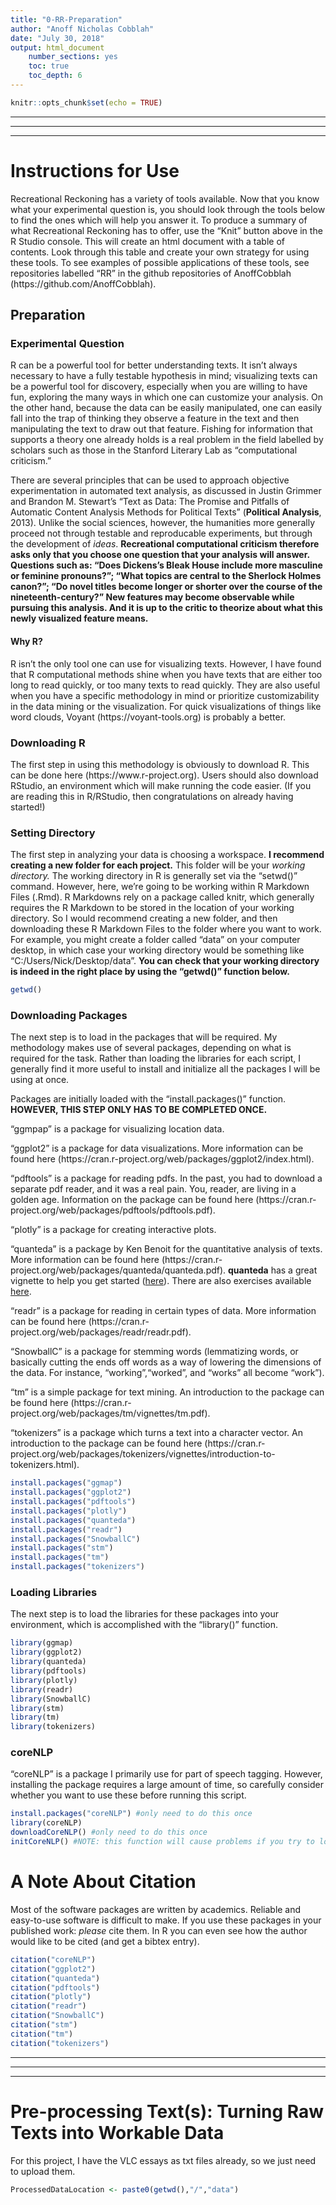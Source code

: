 ```yaml
---
title: "0-RR-Preparation"
author: "Anoff Nicholas Cobblah"
date: "July 30, 2018"
output: html_document
    number_sections: yes
    toc: true
    toc_depth: 6
---
```


```r
knitr::opts_chunk$set(echo = TRUE)
```

*********************************************************************************************************************************************
*********************************************************************************************************************************************
*********************************************************************************************************************************************
# Instructions for Use
Recreational Reckoning has a variety of tools available. Now that you know what your experimental question is, you should look through the tools below to find the ones which will help you answer it. To produce a summary of what Recreational Reckoning has to offer, use the "Knit" button above in the R Studio console. This will create an html document with a table of contents. Look through this table and create your own strategy for using these tools. To see examples of possible applications of these tools, see repositories labelled "RR" in the github repositories of AnoffCobblah (https://github.com/AnoffCobblah).


## Preparation

### Experimental Question
R can be a powerful tool for better understanding texts. It isn't always necessary to have a fully testable hypothesis in mind; visualizing texts can be a powerful tool for discovery, especially when you are willing to have fun, exploring the many ways in which one can customize your analysis.  On the other hand, because the data can be easily manipulated, one can easily fall into the trap of thinking they observe a feature in the text and then manipulating the text to draw out that feature.  Fishing for information that supports a theory one already holds is a real problem in the field labelled by scholars such as those in the Stanford Literary Lab as "computational criticism."

There are several principles that can be used to approach objective experimentation in automated text analysis, as discussed in Justin Grimmer and Brandon M. Stewart's "Text as Data: The Promise and Pitfalls of Automatic Content Analysis Methods for Political Texts" (**Political Analysis**, 2013). Unlike the social sciences, however, the humanities more generally proceed not through testable and reproducable experiments, but through the development of *ideas*.  **Recreational computational criticism therefore asks only that you choose one question that your analysis will answer.  Questions such as: "Does Dickens's Bleak House include more masculine or feminine pronouns?"; "What topics are central to the Sherlock Holmes canon?"; "Do novel titles become longer or shorter over the course of the nineteenth-century?" New features may become observable while pursuing this analysis. And it is up to the critic to theorize about what this newly visualized feature means.**

#### Why R?
R isn't the only tool one can use for visualizing texts. However, I have found that R computational methods shine when you have texts that are either too long to read quickly, or too many texts to read quickly. They are also useful when you have a specific methodology in mind or prioritize customizability in the data mining or the visualization.  For quick visualizations of things like word clouds, Voyant (https://voyant-tools.org) is probably a better. 

### Downloading R
The first step in using this methodology is obviously to download R.  This can be done here (https://www.r-project.org). Users should also download RStudio, an environment which will make running the code easier. (If you are reading this in R/RStudio, then congratulations on already having started!)

### Setting Directory
The first step in analyzing your data is choosing a workspace. **I recommend creating a new folder for each project.** This folder will be your *working directory.* The working directory in R is generally set via the "setwd()" command. However, here, we're going to be working within R Markdown Files (.Rmd). R Markdowns rely on a package called knitr, which generally requires the R Markdown to be stored in the location of your working directory. So I would recommend creating a new folder, and then downloading these R Markdown Files to the folder where you want to work. For example, you might create a folder called "data" on your computer desktop, in which case your working directory would be something like "C:/Users/Nick/Desktop/data". **You can check that your working directory is indeed in the right place by using the "getwd()" function below.** 

```r
getwd()
```

### Downloading Packages

The next step is to load in the packages that will be required. My methodology makes use of several packages, depending on what is required for the task. Rather than loading the libraries for each script, I generally find it more useful to install and initialize all the packages I will be using at once.

Packages are initially loaded with the "install.packages()" function.  **HOWEVER, THIS STEP ONLY HAS TO BE COMPLETED ONCE.**

"ggmpap" is a package for visualizing location data.

"ggplot2" is a package for data visualizations.  More information can be found here (https://cran.r-project.org/web/packages/ggplot2/index.html).

"pdftools" is a package for reading pdfs. In the past, you had to download a separate pdf reader, and it was a real pain. You, reader, are living in a golden age. Information on the package can be found here (https://cran.r-project.org/web/packages/pdftools/pdftools.pdf).

"plotly" is a package for creating interactive plots.

"quanteda" is a package by Ken Benoit for the quantitative analysis of texts.  More information can be found here (https://cran.r-project.org/web/packages/quanteda/quanteda.pdf). **quanteda** has a great vignette to help you get started ([here](https://cran.r-project.org/web/packages/quanteda/vignettes/quickstart.html)).  There are also exercises available [here](http://kenbenoit.net/quantitative-text-analysis-tcd-2016/).

"readr" is a package for reading in certain types of data. More information can be found here (https://cran.r-project.org/web/packages/readr/readr.pdf).

"SnowballC" is a package for stemming words (lemmatizing words, or basically cutting the ends off words as a way of lowering the dimensions of the data.  For instance, "working","worked", and "works" all become "work").

"tm" is a simple package for text mining. An introduction to the package can be found here (https://cran.r-project.org/web/packages/tm/vignettes/tm.pdf).

"tokenizers" is a package which turns a text into a character vector.  An introduction to the package can be found here (https://cran.r-project.org/web/packages/tokenizers/vignettes/introduction-to-tokenizers.html).

```r
install.packages("ggmap")
install.packages("ggplot2")
install.packages("pdftools")
install.packages("plotly")
install.packages("quanteda")
install.packages("readr")
install.packages("SnowballC")
install.packages("stm")
install.packages("tm")
install.packages("tokenizers")

```



### Loading Libraries
The next step is to load the libraries for these packages into your environment, which is accomplished with the "library()" function.

```r
library(ggmap)
library(ggplot2)
library(quanteda)
library(pdftools)
library(plotly)
library(readr)
library(SnowballC)
library(stm)
library(tm)
library(tokenizers)
```

### coreNLP

"coreNLP" is a package I primarily use for part of speech tagging.  However, installing the package requires a large amount of time, so carefully consider whether you want to use these before running this script.

```r
install.packages("coreNLP") #only need to do this once
library(coreNLP)
downloadCoreNLP() #only need to do this once
initCoreNLP() #NOTE: this function will cause problems if you try to load it into the environment more than once.  Make sure to keep it out of loops too.

```

# A Note About Citation
Most of the software packages are written by academics.  Reliable and easy-to-use software is difficult to make.  If you use these packages in your published work: *please* cite them.  In R you can even see how the author would like to be cited (and get a bibtex entry).
```r
citation("coreNLP")
citation("ggplot2")
citation("quanteda")
citation("pdftools")
citation("plotly")
citation("readr")
citation("SnowballC")
citation("stm")
citation("tm")
citation("tokenizers")
```

*********************************************************************************************************************************************
*********************************************************************************************************************************************
*********************************************************************************************************************************************

# Pre-processing Text(s): Turning Raw Texts into Workable Data

For this project, I have the VLC essays as txt files already, so we just need to upload them.
```r
ProcessedDataLocation <- paste0(getwd(),"/","data") 
```
 